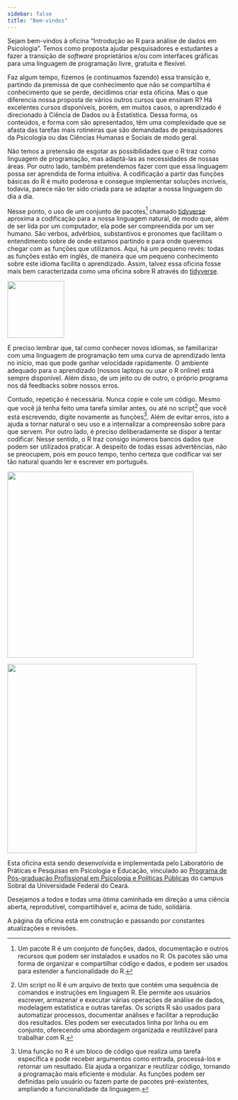 ```yaml
---
sidebar: false
title: "Bem-vindos"
---
```


Sejam bem-vindos à oficina "Introdução ao R para análise de dados em Psicologia". Temos como proposta ajudar pesquisadores e estudantes a fazer a transição de *software* proprietários e/ou com interfaces gráficas para uma linguagem de programação livre, gratuita e flexível.

Faz algum tempo, fizemos (e continuamos fazendo) essa transição e, partindo da premissa de que conhecimento que não se compartilha é conhecimento que se perde, decidimos criar esta oficina. Mas o que diferencia nossa proposta de vários outros cursos que ensinam R? Há excelentes cursos disponíveis, porém, em muitos casos, o aprendizado é direcionado à Ciência de Dados ou à Estatística. Dessa forma, os conteúdos, e forma com são apresentados, têm uma complexidade que se afasta das tarefas mais rotineiras que são demandadas de pesquisadores da Psicologia ou das Ciências Humanas e Sociais de modo geral.

Não temos a pretensão de esgotar as possibilidades que o R traz como linguagem de programação, mas adaptá-las as necessidades de nossas áreas. Por outro lado, também pretendemos fazer com que essa linguagem possa ser aprendida de forma intuitiva. A codificação a partir das funções básicas do R é muito poderosa e consegue implementar soluções incríveis, todavia, parece não ter sido criada para se adaptar a nossa linguagem do dia a dia.

Nesse ponto, o uso de um conjunto de pacotes[^1] chamado [tidyverse](https://www.tidyverse.org/){target="_blank"} aproxima a codificação para a nossa linguagem natural, de modo que, além de ser lida por um computador, ela pode ser compreendida por um ser humano. São verbos, advérbios, substantivos e pronomes que facilitam o entendimento sobre de onde estamos partindo e para onde queremos chegar com as funções que utilizamos. Aqui, há um pequeno revés: todas as funções estão em inglês, de maneira que um pequeno conhecimento sobre este idioma facilita o aprendizado. Assim, talvez essa oficina fosse mais bem caracterizada como uma oficina sobre R através do [tidyverse](https://www.tidyverse.org/){target="_blank"}.

[^1]: Um pacote R é um conjunto de funções, dados, documentação e outros recursos que podem ser instalados e usados no R. Os pacotes são uma forma de organizar e compartilhar código e dados, e podem ser usados para estender a funcionalidade do R.

::: column-margin
[![](./images/tidyverse.png){width="128"}](https://www.tidyverse.org/)
:::

É preciso lembrar que, tal como conhecer novos idiomas, se familiarizar com uma linguagem de programação tem uma curva de aprendizado lenta no início, mas que pode ganhar velocidade rapidamente. O ambiente adequado para o aprendizado (nossos laptops ou usar o R online) está sempre disponível. Além disso, de um jeito ou de outro, o próprio programa nos dá feedbacks sobre nossos erros.

Contudo, repetição é necessária. Nunca copie e cole um código. Mesmo que você já tenha feito uma tarefa similar antes, ou até no script[^2] que você está escrevendo, digite novamente as funções[^3]. Além de evitar erros, isto a ajuda a tornar natural o seu uso e a internalizar a compreensão sobre para que servem. Por outro lado, é preciso deliberadamente se dispor a tentar codificar. Nesse sentido, o R traz consigo inúmeros bancos dados que podem ser utilizados praticar. A despeito de todas essas advertências, não se preocupem, pois em pouco tempo, tenho certeza que codificar vai ser tão natural quando ler e escrever em português.

[^2]: Um script no R é um arquivo de texto que contém uma sequência de comandos e instruções em linguagem R. Ele permite aos usuários escrever, armazenar e executar várias operações de análise de dados, modelagem estatística e outras tarefas. Os scripts R são usados para automatizar processos, documentar análises e facilitar a reprodução dos resultados. Eles podem ser executados linha por linha ou em conjunto, oferecendo uma abordagem organizada e reutilizável para trabalhar com R.

[^3]: Uma função no R é um bloco de código que realiza uma tarefa específica e pode receber argumentos como entrada, processá-los e retornar um resultado. Ela ajuda a organizar e reutilizar código, tornando a programação mais eficiente e modular. As funções podem ser definidas pelo usuário ou fazem parte de pacotes pré-existentes, ampliando a funcionalidade da linguagem.

::: column-margin
[![](images/logo_pos.png){width="420"}](https://psipolpublicas.ufc.br/pt/)
:::

::: column-margin
![](images/lappsie.png){width="427"}
:::

Esta oficina está sendo desenvolvida e implementada pelo Laboratório de Práticas e Pesquisas em Psicologia e Educação, vinculado ao [Programa de Pós-graduação Profissional em Psicologia e Políticas Públicas](https://psipolpublicas.ufc.br/pt/){target="_blank"} do campus Sobral da Universidade Federal do Ceará.

Desejamos a todos e todas uma ótima caminhada em direção a uma ciência aberta, reprodutível, compartilhável e, acima de tudo, solidária.

::: callout-warning
A página da oficina está em construção e passando por constantes atualizações e revisões.
:::
